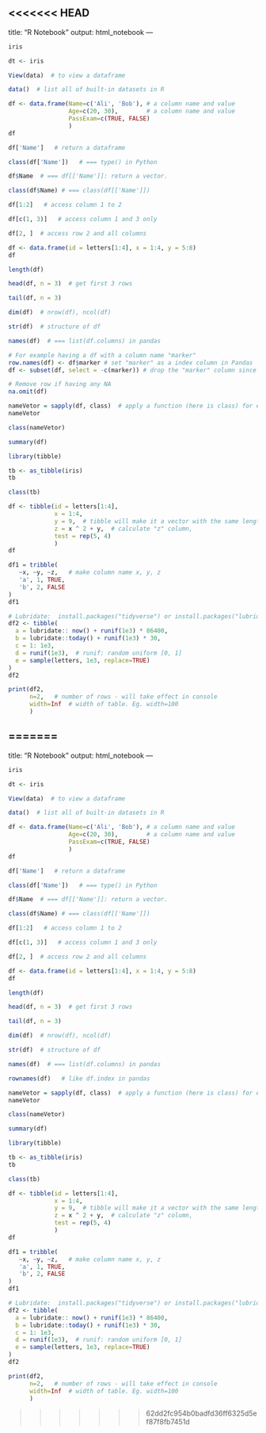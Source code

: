 <<<<<<< HEAD
---
title: "R Notebook"
output: html_notebook
---
<!-- iris dataframe -->
```r
iris
```
```r
dt <- iris
```

```r
View(data)  # to view a dataframe
```

```r
data()  # list all of built-in datasets in R
```
<!-- CREATE A DATAFRAME -->
```r
df <- data.frame(Name=c('Ali', 'Bob'), # a column name and value
                 Age=c(20, 30),        # a column name and value
                 PassExam=c(TRUE, FALSE)
                 )
df
```
```r
df['Name']   # return a dataframe
```
```r
class(df['Name'])   # === type() in Python
```

```r
df$Name  # === df[['Name']]: return a vector. 
```

```r
class(df$Name) # === class(df[['Name']])
```
```r
df[1:2]   # access column 1 to 2
```
```r
df[c(1, 3)]   # access column 1 and 3 only
```
```r
df[2, ]  # access row 2 and all columns
```
<!-- Helper functions -->
```r
df <- data.frame(id = letters[1:4], x = 1:4, y = 5:8)
df
```
```r
length(df)
```
```r
head(df, n = 3)  # get first 3 rows
```
```r
tail(df, n = 3)
```
```r
dim(df)  # nrow(df), ncol(df)
```
```r
str(df)  # structure of df
```
```r
names(df)  # === list(df.columns) in pandas
```
```r
# For example having a df with a column name "marker"
row.names(df) <- df$marker # set "marker" as a index column in Pandas
df <- subset(df, select = -c(marker)) # drop the "marker" column since it has been use for index
```

```r
# Remove row if having any NA
na.omit(df)
```

```r
nameVetor = sapply(df, class)  # apply a function (here is class) for each columns
nameVetor  
```
```r
class(nameVetor)
```
```r
summary(df)
```
<!-- DATAFRAMES: TIBBLES: install.packages("tibble") -->
```r
library(tibble)   
```
```r
tb <- as_tibble(iris)
tb
```
```r
class(tb)
```

```r
df <- tibble(id = letters[1:4], 
             x = 1:4, 
             y = 9,  # tibble will make it a vector with the same length
             z = x ^ 2 + y,  # calculate "z" column,
             test = rep(5, 4)
             )
df
```
```r
df1 = tribble(
   ~x, ~y, ~z,   # make column name x, y, z
   'a', 1, TRUE,
   'b', 2, FALSE
)
df1
```
```r
# Lubridate:  install.packages("tidyverse") or install.packages("lubridate")
df2 <- tibble(
  a = lubridate:: now() + runif(1e3) * 86400,
  b = lubridate::today() + runif(1e3) * 30,
  c = 1: 1e3,
  d = runif(1e3),  # runif: random uniform [0, 1]
  e = sample(letters, 1e3, replace=TRUE)
)
df2
```
```r
print(df2, 
      n=2,   # number of rows - will take effect in console
      width=Inf  # width of table. Eg. width=100
      )   
```

=======
---
title: "R Notebook"
output: html_notebook
---
<!-- iris dataframe -->
```r
iris
```
```r
dt <- iris
```

```r
View(data)  # to view a dataframe
```

```r
data()  # list all of built-in datasets in R
```
<!-- CREATE A DATAFRAME -->
```r
df <- data.frame(Name=c('Ali', 'Bob'), # a column name and value
                 Age=c(20, 30),        # a column name and value
                 PassExam=c(TRUE, FALSE)
                 )
df
```
```r
df['Name']   # return a dataframe
```
```r
class(df['Name'])   # === type() in Python
```

```r
df$Name  # === df[['Name']]: return a vector. 
```

```r
class(df$Name) # === class(df[['Name']])
```
```r
df[1:2]   # access column 1 to 2
```
```r
df[c(1, 3)]   # access column 1 and 3 only
```
```r
df[2, ]  # access row 2 and all columns
```
<!-- Helper functions -->
```r
df <- data.frame(id = letters[1:4], x = 1:4, y = 5:8)
df
```
```r
length(df)
```
```r
head(df, n = 3)  # get first 3 rows
```
```r
tail(df, n = 3)
```
```r
dim(df)  # nrow(df), ncol(df)
```
```r
str(df)  # structure of df
```
```r
names(df)  # === list(df.columns) in pandas
```
```r
rownames(df)   # like df.index in pandas
```
```r
nameVetor = sapply(df, class)  # apply a function (here is class) for each columns
nameVetor  
```
```r
class(nameVetor)
```
```r
summary(df)
```
<!-- DATAFRAMES: TIBBLES: install.packages("tibble") -->
```r
library(tibble)   
```
```r
tb <- as_tibble(iris)
tb
```
```r
class(tb)
```

```r
df <- tibble(id = letters[1:4], 
             x = 1:4, 
             y = 9,  # tibble will make it a vector with the same length
             z = x ^ 2 + y,  # calculate "z" column,
             test = rep(5, 4)
             )
df
```
```r
df1 = tribble(
   ~x, ~y, ~z,   # make column name x, y, z
   'a', 1, TRUE,
   'b', 2, FALSE
)
df1
```
```r
# Lubridate:  install.packages("tidyverse") or install.packages("lubridate")
df2 <- tibble(
  a = lubridate:: now() + runif(1e3) * 86400,
  b = lubridate::today() + runif(1e3) * 30,
  c = 1: 1e3,
  d = runif(1e3),  # runif: random uniform [0, 1]
  e = sample(letters, 1e3, replace=TRUE)
)
df2
```
```r
print(df2, 
      n=2,   # number of rows - will take effect in console
      width=Inf  # width of table. Eg. width=100
      )   
```

>>>>>>> 62dd2fc954b0badfd36ff6325d5ef87f8fb7451d
